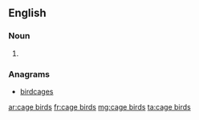 ==English==

===Noun===
{{head|en|noun plural form|head=[[cage]] [[bird]]s}}

# {{plural of|cage bird|lang=en}}

===Anagrams===
* [[birdcages#English|birdcages]]

[[ar:cage birds]]
[[fr:cage birds]]
[[mg:cage birds]]
[[ta:cage birds]]